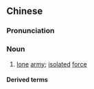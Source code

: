 {{also|孤军}}
==Chinese==
{{zh-forms|s=孤军}}

===Pronunciation===
{{zh-pron
|m=gūjūn
|c=gu1 gwan1
|mn=ko͘-kun
|cat=n
}}

===Noun===
{{zh-noun}}

# [[lone]] [[army]]; [[isolated]] [[force]]

====Derived terms====
{{zh-der|四行孤軍|孤軍作戰|孤軍奮戰|孤軍深入}}
